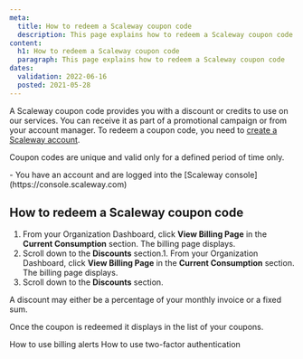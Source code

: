 ```yaml
---
meta:
  title: How to redeem a Scaleway coupon code
  description: This page explains how to redeem a Scaleway coupon code
content:
  h1: How to redeem a Scaleway coupon code
  paragraph: This page explains how to redeem a Scaleway coupon code
dates:
  validation: 2022-06-16
  posted: 2021-05-28
---
```


A Scaleway coupon code provides you with a discount or credits to use on our services. You can receive it as part of a promotional campaign or from your account manager. To redeem a coupon code, you need to [create a Scaleway account](/console/my-account/how-to/create-an-account/).

Coupon codes are unique and valid only for a defined period of time only.

<Message type="requirement">
  - You have an account and are logged into the [Scaleway console](https://console.scaleway.com) 
</Message>

## How to redeem a Scaleway coupon code

1. From your Organization Dashboard, click **View Billing Page** in the **Current Consumption** section. The billing page displays.
    <Lightbox src="scaleway-organization-dashboard.webp" alt="" />
2. Scroll down to the **Discounts** section.1. From your Organization Dashboard, click **View Billing Page** in the **Current Consumption** section. The billing page displays.
    <Lightbox src="scaleway-organization-dashboard.webp" alt="" />
2. Scroll down to the **Discounts** section.  <Lightbox src="scaleway-redeem-coupon.webp" alt="" />

  <Message type="note">
    A discount may either be a percentage of your monthly invoice or a fixed sum.
  </Message>

  Once the coupon is redeemed it displays in the list of your coupons.


<Navigation title="See Also">
  <PreviousButton to="/console/my-account/how-to/use-billing-alerts/">How to use billing alerts</PreviousButton>
  <NextButton to="/console/my-account/how-to/use-2fa/">How to use two-factor authentication</NextButton>
</Navigation>
